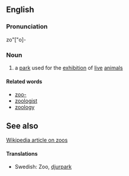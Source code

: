 ==English==
===Pronunciation===
zo"["o]-

===Noun===
# a [[park]] used for the [[exhibition]] of [[live]] [[animal]]s

====Related words====
*[[zoo-]]
*[[zoologist]]
*[[zoology]]

==See also==
[[en:zoo|Wikipedia article on zoos]]

====Translations====
*Swedish: Zoo, [[djurpark]]